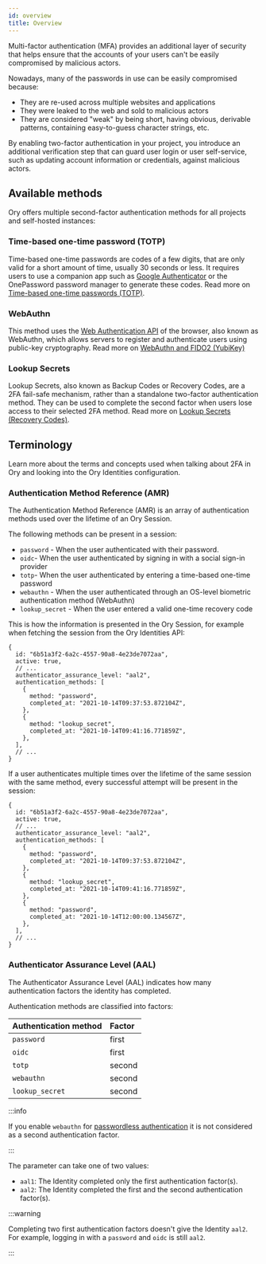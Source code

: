 ```yaml
---
id: overview
title: Overview
---
```


Multi-factor authentication (MFA) provides an additional layer of security that helps ensure that the accounts of your users can't
be easily compromised by malicious actors.

Nowadays, many of the passwords in use can be easily compromised because:

- They are re-used across multiple websites and applications
- They were leaked to the web and sold to malicious actors
- They are considered "weak" by being short, having obvious, derivable patterns, containing easy-to-guess character strings, etc.

By enabling two-factor authentication in your project, you introduce an additional verification step that can guard user login or
user self-service, such as updating account information or credentials, against malicious actors.

## Available methods

Ory offers multiple second-factor authentication methods for all projects and self-hosted instances:

### Time-based one-time password (TOTP)

Time-based one-time passwords are codes of a few digits, that are only valid for a short amount of time, usually 30 seconds or
less. It requires users to use a companion app such as [Google Authenticator](https://g.co/kgs/YgRFR5) or the OnePassword password
manager to generate these codes. Read more on [Time-based one-time passwords (TOTP)](./15_totp.mdx).

### WebAuthn

This method uses the [Web Authentication API](https://developer.mozilla.org/en-US/docs/Web/API/Web_Authentication_API) of the
browser, also known as WebAuthn, which allows servers to register and authenticate users using public-key cryptography. Read more
on [WebAuthn and FIDO2 (YubiKey)](./20_webauthn-fido-yubikey.mdx)

### Lookup Secrets

Lookup Secrets, also known as Backup Codes or Recovery Codes, are a 2FA fail-safe mechanism, rather than a standalone two-factor
authentication method. They can be used to complete the second factor when users lose access to their selected 2FA method. Read
more on [Lookup Secrets (Recovery Codes)](./25_lookup-secrets.mdx).

## Terminology

Learn more about the terms and concepts used when talking about 2FA in Ory and looking into the Ory Identities configuration.

### Authentication Method Reference (AMR)

The Authentication Method Reference (AMR) is an array of authentication methods used over the lifetime of an Ory Session.

The following methods can be present in a session:

- `password` - When the user authenticated with their password.
- `oidc`- When the user authenticated by signing in with a social sign-in provider
- `totp`- When the user authenticated by entering a time-based one-time password
- `webauthn` - When the user authenticated through an OS-level biometric authentication method (WebAuthn)
- `lookup_secret` - When the user entered a valid one-time recovery code

This is how the information is presented in the Ory Session, for example when fetching the session from the Ory Identities API:

```json5 title="Sample Ory Session JSON Payload"
{
  id: "6b51a3f2-6a2c-4557-90a8-4e23de7072aa",
  active: true,
  // ...
  authenticator_assurance_level: "aal2",
  authentication_methods: [
    {
      method: "password",
      completed_at: "2021-10-14T09:37:53.872104Z",
    },
    {
      method: "lookup_secret",
      completed_at: "2021-10-14T09:41:16.771859Z",
    },
  ],
  // ...
}
```

If a user authenticates multiple times over the lifetime of the same session with the same method, every successful attempt will
be present in the session:

```json5 title="Sample Ory Session JSON Payload"
{
  id: "6b51a3f2-6a2c-4557-90a8-4e23de7072aa",
  active: true,
  // ...
  authenticator_assurance_level: "aal2",
  authentication_methods: [
    {
      method: "password",
      completed_at: "2021-10-14T09:37:53.872104Z",
    },
    {
      method: "lookup_secret",
      completed_at: "2021-10-14T09:41:16.771859Z",
    },
    {
      method: "password",
      completed_at: "2021-10-14T12:00:00.134567Z",
    },
  ],
  // ...
}
```

### Authenticator Assurance Level (AAL)

The Authenticator Assurance Level (AAL) indicates how many authentication factors the identity has completed.

Authentication methods are classified into factors:

| Authentication method | Factor |
| :-------------------- | :----- |
| `password`            | first  |
| `oidc`                | first  |
| `totp`                | second |
| `webauthn`            | second |
| `lookup_secret`       | second |

:::info

If you enable `webauthn` for [passwordless authentication](../passwordless/webauthn) it is not considered as a second
authentication factor.

:::

The parameter can take one of two values:

- `aal1`: The Identity completed only the first authentication factor(s).
- `aal2`: The Identity completed the first and the second authentication factor(s).

:::warning

Completing two first authentication factors doesn't give the Identity `aal2`. For example, logging in with a `password` and `oidc`
is still `aal2`.

:::
